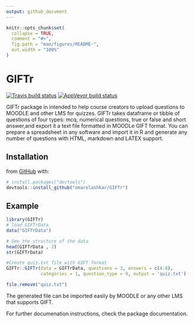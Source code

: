 ```yaml
---
output: github_document
---
```


<!-- README.md is generated from README.Rmd. Please edit that file -->

```r
knitr::opts_chunk$set(
  collapse = TRUE,
  comment = "#>",
  fig.path = "man/figures/README-",
  out.width = "100%"
)
```
# GIFTr

<!-- badges: start -->
[![Travis build status](https://travis-ci.org/omarelashkar/GIFTr.svg?branch=master)](https://travis-ci.org/omarelashkar/GIFTr)
[![AppVeyor build status](https://ci.appveyor.com/api/projects/status/github/omarelashkar/GIFTr?branch=master&svg=true)](https://ci.appveyor.com/project/omarelashkar/GIFTr)
<!-- badges: end -->

GIFTr package in intended to help course creators to upload questions to MOODLE and other LMS for quizzes. GIFTr takes dataframe or tibble of questions of four types: mcq, numerical questions, true or false and short answer,and export it a text file formatted in MOODLe GIFT format. You can prepare a spreadsheet in any software and import it in R and generate any number of questions with HTML, markdown and LATEX support.

## Installation


from [GitHub](https://github.com/) with:

``` r
# install.packages("devtools")
devtools::install_github("omarelashkar/GIFTr")
```
## Example


```r
library(GIFTr)
# load GIFTrData
data("GIFTrData")

# See the structure of the data
head(GIFTrData , 2)
str(GIFTrData)

#Create quiz.txt file with GIFT format 
GIFTr::GIFTr(data = GIFTrData, questions = 3, answers = c(4:8), 
             categories = 1, question_type = 9, output = 'quiz.txt')
```

```r
file.remove("quiz.txt")
```

The generated file can be imported easily by MOODLE or any other LMS that supports GIFT.

For further documenation instructions, check the package documentation.
